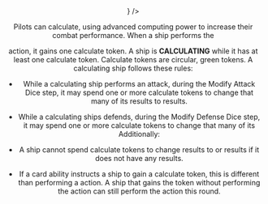 <Header title="calculate" version="1.4.4" icon={<Calculate />} />

Pilots can calculate, using advanced computing power to
increase their combat performance. When a ship performs the

<Calculate /> action, it gains one calculate token. A ship is **CALCULATING**
while it has at least one calculate token. Calculate tokens are circular, green
tokens. A calculating ship follows these rules:

- While a calculating ship performs an attack, during the Modify Attack Dice
  step, it may spend one or more calculate tokens to change that many of
  its <Focus/> results to <Hit/> results.

- While a calculating ships defends, during the Modify Defense Dice step, it
  may spend one or more calculate tokens to change that many of its <Focus/>
  Additionally:

- A ship cannot spend calculate tokens to change <Focus/> results to <Evade/> or <Hit/>
  results if it does not have any <Focus/> results.
- If a card ability instructs a ship to gain a calculate token, this is different
  than performing a <Calculate/> action. A ship that gains the token without
  performing the action can still perform the <Calculate/> action this round.
